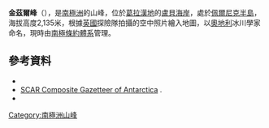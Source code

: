 {{coord|67|5|S|66|18|W|source:GNIS|display=title}}

'''金茲爾峰'''（{{lang-de|Kinzl Crests}}），是[[南極洲|南極洲]]的山峰，位於[[葛拉漢地|葛拉漢地]]的[[盧貝海岸|盧貝海岸]]，處於[[佩爾尼克半島|佩爾尼克半島]]，海拔高度2,135米，根據[[英國|英國]]探險隊拍攝的空中照片繪入地圖，以[[奧地利|奧地利]]冰川學家命名，現時由[[南極條約體系|南極條約體系]]管理。

==參考資料==
*{{cite gnis | type = antarid | id = 7986| name = Kinzl Crests | accessdate = 2013-05-03}}
* [http://data.aad.gov.au/aadc/gaz/scar/ SCAR Composite Gazetteer of Antarctica] {{WebCite|url=https://www.webcitation.org/5ug2CfC7m?url=http://data.aad.gov.au/aadc/gaz/scar/ |date=20101202140255 |dateformat=iso }}.
*{{usgs-gazetteer|id=7986}}

{{DEFAULTSORT:Kinzl Crests}}
[[Category:南極洲山峰|Category:南極洲山峰]]


{{LoubetCoast-geo-stub}}